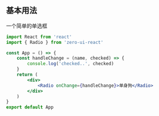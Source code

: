 ## 基本用法

一个简单的单选框

```jsx
import React from 'react'
import { Radio } from 'zero-ui-react'

const App = () => {
    const handleChange = (name, checked) => {
        console.log('checked..', checked)
    }
    return (
        <div>
            <Radio onChange={handleChange}>单身狗</Radio>
        </div>
    )
}
export default App
```
